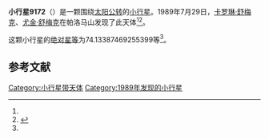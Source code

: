 {{Infobox planet
| bgcolour = #FFFFC0
| name = 9172 Abhramu
| symbol = 
| image = 
| caption = 
| discovery = yes
| discovery_ref = 
| discoverer = [[卡罗琳·舒梅克|卡罗琳·舒梅克]]、[[尤金·舒梅克|尤金·舒梅克]]
| discovery_site = [[帕洛马山|帕洛马山]] 
| discovered = 1989年7月29日
| designations = yes
| mp_name = 
| named_after = 
| alt_names = 
| mp_category = [[阿莫尔型小行星|阿莫尔型小行星]]
| orbit_ref = <ref name="a">[http://ssd.jpl.nasa.gov/sbdb.cgi?sstr=9172 9172 Abhramu] {{Wayback|url=http://ssd.jpl.nasa.gov/sbdb.cgi?sstr=9172 |date=20210810025407 }}，小行星數據庫瀏覽器（JPL Small-Body Database Browser）－[[美国国家航空航天局|美国国家航空航天局]]喷气推进实验室</ref>
| epoch = 2456400.5 (2013年4月18日更新)
| aphelion = {{convert|4.203378156249298|AU|km|3|abbr=on|lk=out}}
| perihelion = {{convert|1.206288076077384|AU|km|3|abbr=on}}
| semimajor = {{convert|2.704833116163341|AU|km|3|abbr=on}}
| eccentricity = 0.554024953
| period = 1624.834528 [[日|日]]<br />4.45[[儒略年|儒略年]]
| avg_speed = 
| inclination = 7.847866828187803
| asc_node = 287.7222156313555
| mean_anomaly = 
| arg_peri = 74.13387469255399
| satellites = 
| physical_characteristics = yes
| dimensions = 
| mass = 
| density = 
| surface_grav = 
| escape_velocity = 
| sidereal_day = 
| axial_tilt = 
| pole_ecliptic_lat = 
| pole_ecliptic_lon = 
| albedo = 
| temperatures= 
| temp_name1 = 
| mean_temp_1 = 
| max_temp_1 = 
| temp_name2 = 
| max_temp_2 = 
| spectral_type = 
| abs_magnitude = 74.13387469255399
}}

'''小行星9172'''（{{lang-en|9172 Abhramu}}）是一颗围绕[[太阳|太阳]][[公转|公转]]的[[小行星|小行星]]。1989年7月29日，[[卡罗琳·舒梅克|卡罗琳·舒梅克]]、[[尤金·舒梅克|尤金·舒梅克]]在帕洛马山发现了此天体<ref name="a" /><ref>{{cite news|title=小行星列表|url=http://cfa-www.harvard.edu/iau/lists/NumberedMPs.txt|accessdate=2013-07-08|newspaper=哈佛大学|archive-date=2008-05-17|archive-url=https://web.archive.org/web/20080517010638/http://cfa-www.harvard.edu/iau/lists/NumberedMPs.txt|dead-url=no}}</ref>。

这颗小行星的[[绝对星等|绝对星等]]为74.13387469255399等<ref name="a" />。

==参考文献==
{{reflist}}
{{Minor Planet Number|[[小行星9171|小行星9171]]|[[小行星9173|小行星9173]]}}

{{小天体}}

[[Category:小行星带天体|Category:小行星带天体]]
[[Category:1989年发现的小行星|Category:1989年发现的小行星]]

{{asteroid-stub}}